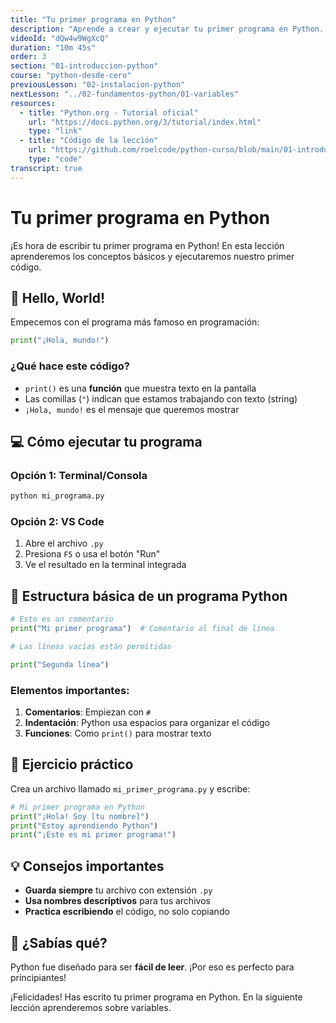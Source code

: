 ```yaml
---
title: "Tu primer programa en Python"
description: "Aprende a crear y ejecutar tu primer programa en Python. Conoce la estructura básica y el famoso 'Hello World'."
videoId: "dQw4w9WgXcQ"
duration: "10m 45s"
order: 3
section: "01-introduccion-python"
course: "python-desde-cero"
previousLesson: "02-instalacion-python"
nextLesson: "../02-fundamentos-python/01-variables"
resources:
  - title: "Python.org - Tutorial oficial"
    url: "https://docs.python.org/3/tutorial/index.html"
    type: "link"
  - title: "Código de la lección"
    url: "https://github.com/roelcode/python-curso/blob/main/01-introduccion/primer-programa.py"
    type: "code"
transcript: true
---
```


# Tu primer programa en Python

¡Es hora de escribir tu primer programa en Python! En esta lección aprenderemos los conceptos básicos y ejecutaremos nuestro primer código.

## 🚀 Hello, World!

Empecemos con el programa más famoso en programación:

```python
print("¡Hola, mundo!")
```

### ¿Qué hace este código?

- `print()` es una **función** que muestra texto en la pantalla
- Las comillas (`"`) indican que estamos trabajando con texto (string)
- `¡Hola, mundo!` es el mensaje que queremos mostrar

## 💻 Cómo ejecutar tu programa

### Opción 1: Terminal/Consola
```bash
python mi_programa.py
```

### Opción 2: VS Code
1. Abre el archivo `.py`
2. Presiona `F5` o usa el botón "Run"
3. Ve el resultado en la terminal integrada

## 📝 Estructura básica de un programa Python

```python
# Esto es un comentario
print("Mi primer programa")  # Comentario al final de línea

# Las líneas vacías están permitidas

print("Segunda línea")
```

### Elementos importantes:

1. **Comentarios**: Empiezan con `#`
2. **Indentación**: Python usa espacios para organizar el código
3. **Funciones**: Como `print()` para mostrar texto

## 🎯 Ejercicio práctico

Crea un archivo llamado `mi_primer_programa.py` y escribe:

```python
# Mi primer programa en Python
print("¡Hola! Soy [tu nombre]")
print("Estoy aprendiendo Python")
print("¡Este es mi primer programa!")
```

## 💡 Consejos importantes

- **Guarda siempre** tu archivo con extensión `.py`
- **Usa nombres descriptivos** para tus archivos
- **Practica escribiendo** el código, no solo copiando

## 🐍 ¿Sabías qué?

Python fue diseñado para ser **fácil de leer**. ¡Por eso es perfecto para principiantes!

¡Felicidades! Has escrito tu primer programa en Python. En la siguiente lección aprenderemos sobre variables.
